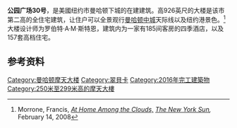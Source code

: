 {{Infobox building
| name               = 公园广场30号<br>30 Park Place
| image              = 30_Park_Place.jpg
| image_size         = 230px
| caption            = 公园广场30号效果图
| location_country   = {{USA}}
| status             = 在建
| start_date         = 2013年秋
| completion_date    = 2015年
| est_completion     = 2015年
| opening            = 2016年
| antenna_spire      = {{convert|926|ft|m|0|abbr=on}}
| roof               = {{convert|926|ft|m|0|abbr=on}}
| top_floor          = {{convert|926|ft|m|0|abbr=on}}
| height= {{convert|278|m|ft|0|abbr=on}}
| floor_count        = 82<ref>{{cite web |title=Four Seasons Hotel and Condominium |url=http://skyscraperpage.com/cities/?buildingID=71534 |publisher=Skyscraper Page |accessdate=2008-08-15 |archiveurl=https://web.archive.org/web/20080926120032/http://skyscraperpage.com/cities/?buildingID=71534 |archivedate=2008年9月26日 |deadurl=no }}</ref>
| building_type      = 住宅、宾馆
| floor_area         = <!-- {{convert|0|m2|sqft|-2|abbr=on|lk=on}} -->
| developer          = [[Silverstein_Properties|Silverstein Properties]]
| architect          = [[Robert_A._M._Stern|Robert A. M. Stern]]  
| structural_engineer= 
| main_contractor    = 
}}

'''公园广场30号'''，是美國纽约市曼哈顿下城的在建建筑。高926英尺的大楼是该市第二高的全住宅建筑，让住户可以全景观行[[曼哈顿中城|曼哈顿中城]]天际线以及纽约港景色。<ref>Morrone, Francis, ''[http://www.nysun.com/article/71282 At Home Among the Clouds,] {{Wayback|url=http://www.nysun.com/article/71282 |date=20080420102540 }} [[The_New_York_Sun|The New York Sun]],'' February 14, 2008</ref>大楼设计师为罗伯特·A·M·斯特恩，建筑内为一家有185间客房的四季酒店，以及157套高档住宅。

== 参考资料 ==
{{reflist}}
{{coord|40|42|47.40|N|74|00|33.52|W|display=title}}
[[Category:曼哈顿摩天大楼|Category:曼哈顿摩天大楼]]
[[Category:翠貝卡|Category:翠貝卡]]
[[Category:2016年完工建築物|Category:2016年完工建築物]]
[[Category:250米至299米高的摩天大樓|Category:250米至299米高的摩天大樓]]